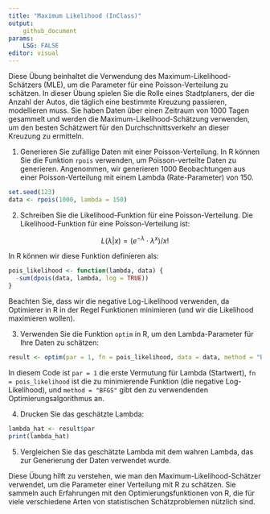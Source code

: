 ```yaml
---
title: "Maximum Likelihood (InClass)"
output:
    github_document
params:
    LSG: FALSE 
editor: visual
---
```


Diese Übung beinhaltet die Verwendung des Maximum-Likelihood-Schätzers (MLE), um die Parameter für eine Poisson-Verteilung zu schätzen. In dieser Übung spielen Sie die Rolle eines Stadtplaners, der die Anzahl der Autos, die täglich eine bestimmte Kreuzung passieren, modellieren muss. Sie haben Daten über einen Zeitraum von 1000 Tagen gesammelt und werden die Maximum-Likelihood-Schätzung verwenden, um den besten Schätzwert für den Durchschnittsverkehr an dieser Kreuzung zu ermitteln.

1.  Generieren Sie zufällige Daten mit einer Poisson-Verteilung. In R können Sie die Funktion `rpois` verwenden, um Poisson-verteilte Daten zu generieren. Angenommen, wir generieren 1000 Beobachtungen aus einer Poisson-Verteilung mit einem Lambda (Rate-Parameter) von 150.

```r
set.seed(123)
data <- rpois(1000, lambda = 150)
```

2.  Schreiben Sie die Likelihood-Funktion für eine Poisson-Verteilung. Die Likelihood-Funktion für eine Poisson-Verteilung ist:

$$
L(λ|x) = (e^{−λ} \cdot λ^x) / x!
$$

In R können wir diese Funktion definieren als:

```r
pois_likelihood <- function(lambda, data) {
  -sum(dpois(data, lambda, log = TRUE))
}
```

Beachten Sie, dass wir die negative Log-Likelihood verwenden, da Optimierer in R in der Regel Funktionen minimieren (und wir die Likelihood maximieren wollen).

3.  Verwenden Sie die Funktion `optim` in R, um den Lambda-Parameter für Ihre Daten zu schätzen:

```r
result <- optim(par = 1, fn = pois_likelihood, data = data, method = "BFGS")
```

In diesem Code ist `par = 1` die erste Vermutung für Lambda (Startwert), `fn = pois_likelihood` ist die zu minimierende Funktion (die negative Log-Likelihood), und `method = "BFGS"` gibt den zu verwendenden Optimierungsalgorithmus an.

4.  Drucken Sie das geschätzte Lambda:

```r
lambda_hat <- result$par
print(lambda_hat)
```

5.  Vergleichen Sie das geschätzte Lambda mit dem wahren Lambda, das zur Generierung der Daten verwendet wurde.

Diese Übung hilft zu verstehen, wie man den Maximum-Likelihood-Schätzer verwendet, um die Parameter einer Verteilung mit R zu schätzen. Sie sammeln auch Erfahrungen mit den Optimierungsfunktionen von R, die für viele verschiedene Arten von statistischen Schätzproblemen nützlich sind.
